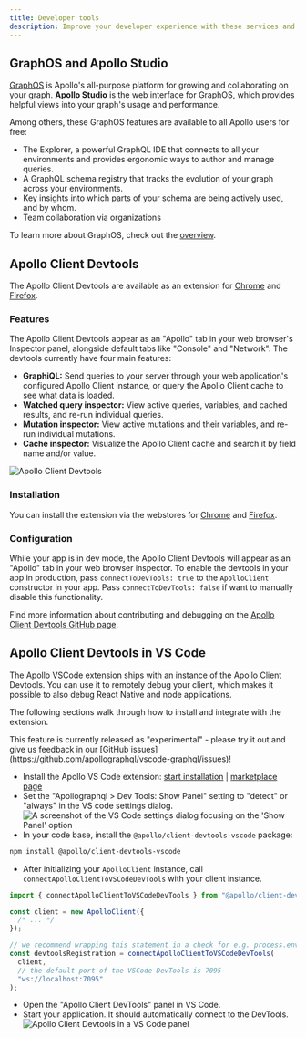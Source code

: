 ```yaml
---
title: Developer tools
description: Improve your developer experience with these services and extensions
---
```


## GraphOS and Apollo Studio

[GraphOS](/graphos/) is Apollo's all-purpose platform for growing and collaborating on your graph. **Apollo Studio** is the web interface for GraphOS, which provides helpful views into your graph's usage and performance.

Among others, these GraphOS features are available to all Apollo users for free:

- The Explorer, a powerful GraphQL IDE that connects to all your environments and provides ergonomic ways to author and manage queries.
- A GraphQL schema registry that tracks the evolution of your graph across your environments.
- Key insights into which parts of your schema are being actively used, and by whom.
- Team collaboration via organizations

To learn more about GraphOS, check out the [overview](/graphos/).

## Apollo Client Devtools

The Apollo Client Devtools are available as an extension for [Chrome](https://chrome.google.com/webstore/detail/apollo-client-developer-t/jdkknkkbebbapilgoeccciglkfbmbnfm) and [Firefox](https://addons.mozilla.org/en-US/firefox/addon/apollo-developer-tools/).

### Features

The Apollo Client Devtools appear as an "Apollo" tab in your web browser's Inspector panel, alongside default tabs like "Console" and "Network". The devtools currently have four main features:

- **GraphiQL:** Send queries to your server through your web application's configured Apollo Client instance, or query the Apollo Client cache to see what data is loaded.
- **Watched query inspector:** View active queries, variables, and cached results, and re-run individual queries.
- **Mutation inspector:** View active mutations and their variables, and re-run individual mutations.
- **Cache inspector:** Visualize the Apollo Client cache and search it by field name and/or value.

<img
  class="screenshot"
  alt="Apollo Client Devtools"
  src="../assets/devtools/apollo-client-devtools/ac-browser-devtools-3.png"
/>

### Installation

You can install the extension via the webstores for [Chrome](https://chrome.google.com/webstore/detail/apollo-client-developer-t/jdkknkkbebbapilgoeccciglkfbmbnfm) and [Firefox](https://addons.mozilla.org/en-US/firefox/addon/apollo-developer-tools/).

### Configuration

While your app is in dev mode, the Apollo Client Devtools will appear as an "Apollo" tab in your web browser inspector. To enable the devtools in your app in production, pass `connectToDevTools: true` to the `ApolloClient` constructor in your app. Pass `connectToDevTools: false` if want to manually disable this functionality.

Find more information about contributing and debugging on the [Apollo Client Devtools GitHub page](https://github.com/apollographql/apollo-client-devtools).

## Apollo Client Devtools in VS Code

The Apollo VSCode extension ships with an instance of the Apollo Client Devtools.
You can use it to remotely debug your client, which makes it possible to also debug React Native and node applications.

The following sections walk through how to install and integrate with the extension.

<Note>
  This feature is currently released as "experimental" - please try it out and
  give us feedback in our [GitHub
  issues](https://github.com/apollographql/vscode-graphql/issues)!
</Note>

- Install the Apollo VS Code extension: [start installation](vscode:extension/apollographql.vscode-apollo) | [marketplace page](https://marketplace.visualstudio.com/items?itemName=apollographql.vscode-apollo)
- Set the "Apollographql > Dev Tools: Show Panel" setting to "detect" or "always" in the VS code settings dialog.
  <img
    class="screenshot"
    alt="A screenshot of the VS Code settings dialog focusing on the 'Show Panel' option"
    src="../assets/devtools/vscode-setting.png"
  />
- In your code base, install the `@apollo/client-devtools-vscode` package:

```sh
npm install @apollo/client-devtools-vscode
```

- After initializing your `ApolloClient` instance, call `connectApolloClientToVSCodeDevTools` with your client instance.

```js
import { connectApolloClientToVSCodeDevTools } from "@apollo/client-devtools-vscode";

const client = new ApolloClient({
  /* ... */
});

// we recommend wrapping this statement in a check for e.g. process.env.NODE_ENV === "development"
const devtoolsRegistration = connectApolloClientToVSCodeDevTools(
  client,
  // the default port of the VSCode DevTools is 7095
  "ws://localhost:7095"
);
```

- Open the "Apollo Client DevTools" panel in VS Code.
- Start your application. It should automatically connect to the DevTools.
  <img
    class="screenshot"
    alt="Apollo Client Devtools in a VS Code panel"
    src="../assets/devtools/vscode-panel.png"
  />
